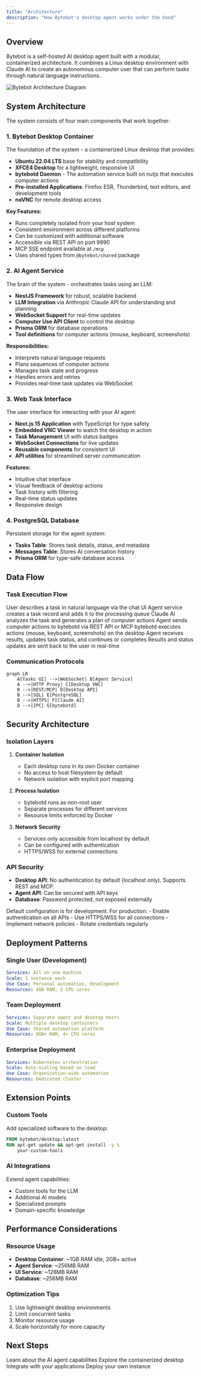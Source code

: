 ```yaml
---
title: "Architecture"
description: "How Bytebot's desktop agent works under the hood"
---
```


## Overview

Bytebot is a self-hosted AI desktop agent built with a modular, containerized architecture. It combines a Linux desktop environment with Claude AI to create an autonomous computer user that can perform tasks through natural language instructions.

<img
  src="/images/agent-architecture.png"
  alt="Bytebot Architecture Diagram"
  className="w-full max-w-4xl"
/>

## System Architecture

The system consists of four main components that work together:

### 1. Bytebot Desktop Container
The foundation of the system - a containerized Linux desktop that provides:

- **Ubuntu 22.04 LTS** base for stability and compatibility
- **XFCE4 Desktop** for a lightweight, responsive UI
- **bytebotd Daemon** - The automation service built on nutjs that executes computer actions
- **Pre-installed Applications**: Firefox ESR, Thunderbird, text editors, and development tools
- **noVNC** for remote desktop access

**Key Features:**
- Runs completely isolated from your host system
- Consistent environment across different platforms
- Can be customized with additional software
- Accessible via REST API on port 9990
- MCP SSE endpoint available at `/mcp`
- Uses shared types from `@bytebot/shared` package

### 2. AI Agent Service
The brain of the system - orchestrates tasks using an LLM:

- **NestJS Framework** for robust, scalable backend
- **LLM Integration** via Anthropic Claude API for understanding and planning
- **WebSocket Support** for real-time updates
- **Computer Use API Client** to control the desktop
- **Prisma ORM** for database operations
- **Tool definitions** for computer actions (mouse, keyboard, screenshots)

**Responsibilities:**
- Interprets natural language requests
- Plans sequences of computer actions
- Manages task state and progress
- Handles errors and retries
- Provides real-time task updates via WebSocket

### 3. Web Task Interface
The user interface for interacting with your AI agent:

- **Next.js 15 Application** with TypeScript for type safety
- **Embedded VNC Viewer** to watch the desktop in action
- **Task Management** UI with status badges
- **WebSocket Connections** for live updates
- **Reusable components** for consistent UI
- **API utilities** for streamlined server communication

**Features:**
- Intuitive chat interface
- Visual feedback of desktop actions
- Task history with filtering
- Real-time status updates
- Responsive design

### 4. PostgreSQL Database
Persistent storage for the agent system:

- **Tasks Table**: Stores task details, status, and metadata
- **Messages Table**: Stores AI conversation history
- **Prisma ORM** for type-safe database access

## Data Flow

### Task Execution Flow

<Steps>
  <Step title="User Input">
    User describes a task in natural language via the chat UI
  </Step>
  <Step title="Task Creation">
    Agent service creates a task record and adds it to the processing queue
  </Step>
  <Step title="AI Planning">
    Claude AI analyzes the task and generates a plan of computer actions
  </Step>
  <Step title="Action Execution">
    Agent sends computer actions to bytebotd via REST API or MCP
  </Step>
  <Step title="Desktop Automation">
    bytebotd executes actions (mouse, keyboard, screenshots) on the desktop
  </Step>
  <Step title="Result Processing">
    Agent receives results, updates task status, and continues or completes
  </Step>
  <Step title="User Feedback">
    Results and status updates are sent back to the user in real-time
  </Step>
</Steps>

### Communication Protocols

```mermaid
graph LR
    A[Tasks UI] -->|WebSocket| B[Agent Service]
    A -->|HTTP Proxy| C[Desktop VNC]
    B -->|REST/MCP| D[Desktop API]
    B -->|SQL| E[PostgreSQL]
    B -->|HTTPS| F[Claude AI]
    D -->|IPC| G[bytebotd]
```

## Security Architecture

### Isolation Layers

1. **Container Isolation**
   - Each desktop runs in its own Docker container
   - No access to host filesystem by default
   - Network isolation with explicit port mapping

2. **Process Isolation**
   - bytebotd runs as non-root user
   - Separate processes for different services
   - Resource limits enforced by Docker

3. **Network Security**
   - Services only accessible from localhost by default
   - Can be configured with authentication
   - HTTPS/WSS for external connections

### API Security

 - **Desktop API**: No authentication by default (localhost only). Supports REST and MCP.
- **Agent API**: Can be secured with API keys
- **Database**: Password protected, not exposed externally

<Warning>
  Default configuration is for development. For production:
  - Enable authentication on all APIs
  - Use HTTPS/WSS for all connections
  - Implement network policies
  - Rotate credentials regularly
</Warning>

## Deployment Patterns

### Single User (Development)
```yaml
Services: All on one machine
Scale: 1 instance each
Use Case: Personal automation, development
Resources: 4GB RAM, 2 CPU cores
```

### Team Deployment
```yaml
Services: Separate agent and desktop hosts
Scale: Multiple desktop containers
Use Case: Shared automation platform
Resources: 8GB+ RAM, 4+ CPU cores
```

### Enterprise Deployment
```yaml
Services: Kubernetes orchestration
Scale: Auto-scaling based on load
Use Case: Organization-wide automation
Resources: Dedicated cluster
```

## Extension Points

### Custom Tools
Add specialized software to the desktop:
```dockerfile
FROM bytebot/desktop:latest
RUN apt-get update && apt-get install -y \
    your-custom-tools
```

### AI Integrations
Extend agent capabilities:
- Custom tools for the LLM
- Additional AI models
- Specialized prompts
- Domain-specific knowledge

## Performance Considerations

### Resource Usage
- **Desktop Container**: ~1GB RAM idle, 2GB+ active
- **Agent Service**: ~256MB RAM
- **UI Service**: ~128MB RAM
- **Database**: ~256MB RAM

### Optimization Tips
1. Use lightweight desktop environments
2. Limit concurrent tasks
3. Monitor resource usage
4. Scale horizontally for more capacity

## Next Steps

<CardGroup cols={2}>
  <Card title="Agent System" icon="robot" href="/core-concepts/agent-system">
    Learn about the AI agent capabilities
  </Card>
  <Card title="Desktop Environment" icon="desktop" href="/core-concepts/desktop-environment">
    Explore the containerized desktop
  </Card>
  <Card title="API Reference" icon="code" href="/api-reference/introduction">
    Integrate with your applications
  </Card>
  <Card title="Deployment Guide" icon="rocket" href="/quickstart">
    Deploy your own instance
  </Card>
</CardGroup>